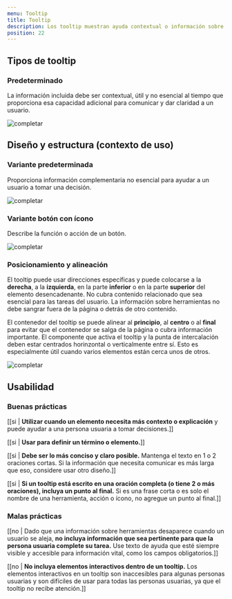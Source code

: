 ```yaml
---
menu: Tooltip
title: Tooltip
description: Los tooltip muestran ayuda contextual o información sobre componentes específicos cuando un usuario se desplaza o se enfoca en ellos.
position: 22
---
```


## Tipos de tooltip

### Predeterminado

La información incluida debe ser contextual, útil y no esencial al tiempo que proporciona esa capacidad adicional para comunicar y dar claridad a un usuario.

<div className="d-flex flex-row justify-content-center pt-4">

  ![completar](/componentes/tooltip/tooltip.png)

</div>

## Diseño y estructura (contexto de uso)

### Variante predeterminada

Proporciona información complementaria no esencial para ayudar a un usuario a tomar una decisión.

![completar](/componentes/tooltip/variante-pre.png)

### Variante botón con ícono

Describe la función o acción de un botón.

![completar](/componentes/tooltip/variante-buttom.png)

### Posicionamiento y alineación

El tooltip puede usar direcciones específicas y puede colocarse a la **derecha**, a la **izquierda**, en la parte **inferior** o en la parte **superior** del elemento desencadenante. No cubra contenido relacionado que sea esencial para las tareas del usuario. La información sobre herramientas no debe sangrar fuera de la página o detrás de otro contenido.

El contenedor del tooltip se puede alinear al **principio**, al **centro** o al **final** para evitar que el contenedor se salga de la página o cubra información importante. El componente que activa el tooltip y la punta de intercalación deben estar centrados horinzontal o verticalmente entre sí. Esto es especialmente útil cuando varios elementos están cerca unos de otros.

![completar](/componentes/tooltip/variantes.png)

## Usabilidad

### Buenas prácticas

[[si | **Utilizar cuando un elemento necesita más contexto o explicación** y puede ayudar a una persona usuaria a tomar decisiones.]]

[[si | **Usar para definir un término o elemento.**]]

[[si | **Debe ser lo más conciso y claro posible.** Mantenga el texto en 1 o 2 oraciones cortas. Si la información que necesita comunicar es más larga que eso, considere usar otro diseño.]]

[[si | **Si un tooltip está escrito en una oración completa (o tiene 2 o más oraciones), incluya un punto al final.** Si es una frase corta o es solo el nombre de una herramienta, acción o ícono, no agregue un punto al final.]]

### Malas prácticas

[[no | Dado que una información sobre herramientas desaparece cuando un usuario se aleja, **no incluya información que sea pertinente para que la persona usuaria complete su tarea.** Use texto de ayuda que esté siempre visible y accesible para información vital, como los campos obligatorios.]]

[[no | **No incluya elementos interactivos dentro de un tooltip.** Los elementos interactivos en un tooltip son inaccesibles para algunas personas usuarias y son difíciles de usar para todas las personas usuarias, ya que el tooltip no recibe atención.]]
